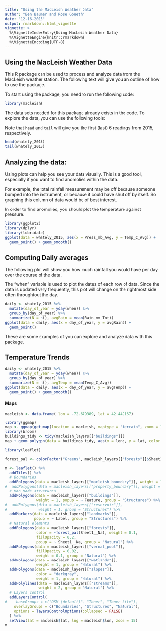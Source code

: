 ```yaml
---
title: "Using the MacLeish Weather Data"
author: "Ben Baumer and Rose Goueth"
date: "12-16-2015"
output: rmarkdown::html_vignette
vignette: >
  %\VignetteIndexEntry{Using MacLeish Weather Data}
  %\VignetteEngine{knitr::rmarkdown}
  %\VignetteEncoding{UTF-8}
---
```

## Using the MacLeish Weather Data

This R package can be used to process and analyze data from the MacLeish weather station. The following text will give you an outline of how to use the package.

To start using the package, you need to run the following code:

```r
library(macleish)
```

The data sets needed for this package already exists in the code. To explore the data, you can use the following tools:

Note that `head` and `tail` will give you the first (last) 6 readings from 2015, respectively.

```r
head(whately_2015)
tail(whately_2015)
```

## Analyzing the data:

Using plots can help you see your data visually. This is a good tool, especially if you want to find anomolies within the data. 

For example, the total rainfall measurement may be off because someone bumped into the instrument, or because it could have shut off by itself. So graphing this column of data would be of best interest. 

In order to find anomolies, you should plot the temperature against pressure.

```r
library(ggplot2)
library(dplyr)
library(lubridate)
ggplot(data = whately_2015, aes(x = Press_mb_Avg, y = Temp_C_Avg)) +
  geom_point() + geom_smooth()
```



## Computing Daily averages

The following plot will show you how much rainfall you would have per day over the course of the data.

The "when" variable is used to plot the dates of each row of data. Since the data is updated very frequently, this plot will change on the rightmost side often throughtout the day.

```r
daily <- whately_2015 %>%
  mutate(day_of_year = yday(when)) %>%
  group_by(day_of_year) %>%
  summarize(N = n(), avgRain = mean(Rain_mm_Tot))
ggplot(data = daily, aes(x = day_of_year, y = avgRain)) +
  geom_point()
```

These are some examples of you can explore and analyze data with this package.

## Temperature Trends

```r
daily <- whately_2015 %>%
  mutate(day_of_year = yday(when)) %>%
  group_by(day_of_year) %>%
  summarize(N = n(), avgTemp = mean(Temp_C_Avg))
ggplot(data = daily, aes(x = day_of_year, y = avgTemp)) +
  geom_point() + geom_smooth()
```

#### Maps

```r
macleish <- data.frame( lon = -72.679389, lat = 42.449167)
```

```r
library(ggmap)
map <- ggmap(get_map(location = macleish, maptype = "terrain", zoom = 16))
library(broom)
buildings_tidy <- tidy(macleish_layers[["buildings"]])
map + geom_polygon(data = buildings_tidy, aes(x = long, y = lat, color = group))  
```


```r
library(leaflet)

forest_pal <- colorFactor("Greens", macleish_layers[["forests"]]$Sheet1__Na)

m <- leaflet() %>%
  addTiles() %>%
  # Boundaries
  addPolygons(data = macleish_layers[["macleish_boundary"]], weight = 1, fillOpacity = 0.01, group = "Boundaries") %>%
#  addPolygons(data = macleish_layers[["property_boundary"]], weight = 1, fill = "red", fillOpacity = 0.1) %>%
  # Man-Made structures
  addPolygons(data = macleish_layers[["buildings"]], 
              weight = 1, popup = ~ Feature, group = "Structures") %>%
#  addPolygons(data = macleish_layers[["reservoir"]], 
#              weight = 1, group = "Structures") %>%
  addMarkers(data = macleish_layers[["landmarks"]], 
             popup = ~ Label, group = "Structures") %>%
  # Natural elements
  addPolygons(data = macleish_layers[["forests"]], 
              color = ~forest_pal(Sheet1__Na), weight = 0.1, 
              fillOpacity = 0.2,
              popup = ~ Sheet1__Na, group = "Natural") %>%
  addPolygons(data = macleish_layers[["vernal_pool"]], 
              fillOpacity = 0.02,
              weight = 0.1, group = "Natural") %>%
  addPolygons(data = macleish_layers[["wetlands"]], 
              weight = 1, group = "Natural") %>%
  addPolygons(data = macleish_layers[["slopes"]], 
              color = "darkgray", 
              weight = 1, group = "Natural") %>%
  addPolylines(data = macleish_layers[["streams"]], 
               weight = 2, group = "Natural") %>%
  # Layers control
  addLayersControl(
#    baseGroups = c("OSM (default)", "Toner", "Toner Lite"),
    overlayGroups = c("Boundaries", "Structures", "Natural"),
    options = layersControlOptions(collapsed = FALSE)
  ) %>%
  setView(lat = macleish$lat, lng = macleish$lon, zoom = 15)
m
```


